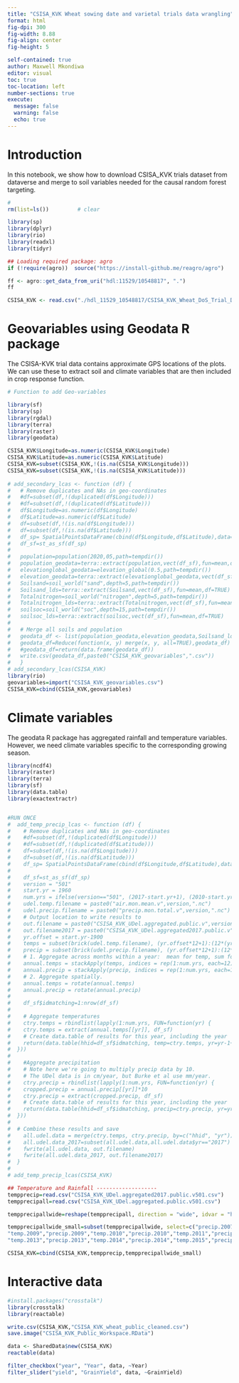 ```yaml
---
title: "CSISA_KVK Wheat sowing date and varietal trials data wrangling"
format: html
fig-dpi: 300
fig-width: 8.88
fig-align: center
fig-height: 5

self-contained: true
author: Maxwell Mkondiwa
editor: visual
toc: true
toc-location: left
number-sections: true
execute: 
  message: false
  warning: false
  echo: true
---
```


# Introduction

In this notebook, we show how to download CSISA_KVK trials dataset from dataverse and merge to soil variables needed for the causal random forest targeting.

```r

# 
rm(list=ls())         # clear 

library(sp)
library(dplyr)
library(rio)
library(readxl)
library(tidyr)

## Loading required package: agro
if (!require(agro))  source("https://install-github.me/reagro/agro")

ff <- agro::get_data_from_uri("hdl:11529/10548817", ".")
ff

CSISA_KVK <- read.csv("./hdl_11529_10548817/CSISA_KVK_Wheat_DoS_Trial_Data.csv", stringsAsFactors=FALSE)

```

# Geovariables using Geodata R package

The CSISA-KVK trial data contains approximate GPS locations of the plots. We can use these to extract soil and climate variables that are then included in crop response function.

```r

# Function to add Geo-variables 

library(sf)
library(sp)
library(rgdal)
library(terra)
library(raster)
library(geodata)

CSISA_KVK$Longitude=as.numeric(CSISA_KVK$Longitude)
CSISA_KVK$Latitude=as.numeric(CSISA_KVK$Latitude)
CSISA_KVK=subset(CSISA_KVK,!(is.na(CSISA_KVK$Longitude)))
CSISA_KVK=subset(CSISA_KVK,!(is.na(CSISA_KVK$Latitude)))
  
# add_secondary_lcas <- function (df) {
#   # Remove duplicates and NAs in geo-coordinates
#   #df=subset(df,!(duplicated(df$Longitude)))
#   #df=subset(df,!(duplicated(df$Latitude)))
#   df$Longitude=as.numeric(df$Longitude)
#   df$Latitude=as.numeric(df$Latitude)
#   df=subset(df,!(is.na(df$Longitude)))
#   df=subset(df,!(is.na(df$Latitude)))
#   df_sp= SpatialPointsDataFrame(cbind(df$Longitude,df$Latitude),data=df,proj4string=CRS("+proj=longlat +datum=WGS84"))
#   df_sf=st_as_sf(df_sp)
# 
#   population=population(2020,05,path=tempdir())
#   population_geodata=terra::extract(population,vect(df_sf),fun=mean,df=TRUE)
#   elevationglobal_geodata=elevation_global(0.5,path=tempdir())
#   elevation_geodata=terra::extract(elevationglobal_geodata,vect(df_sf),fun=mean,df=TRUE)
#   Soilsand=soil_world("sand",depth=5,path=tempdir())
#   Soilsand_lds=terra::extract(Soilsand,vect(df_sf),fun=mean,df=TRUE)
#   Totalnitrogen=soil_world("nitrogen",depth=5,path=tempdir())
#   Totalnitrogen_lds=terra::extract(Totalnitrogen,vect(df_sf),fun=mean,df=TRUE)
#   soilsoc=soil_world("soc",depth=15,path=tempdir())
#   soilsoc_lds=terra::extract(soilsoc,vect(df_sf),fun=mean,df=TRUE)
# 
#   # Merge all soils and population
#   geodata_df <- list(population_geodata,elevation_geodata,Soilsand_lds,Totalnitrogen_lds,soilsoc_lds)
#   geodata_df=Reduce(function(x, y) merge(x, y, all=TRUE),geodata_df)
#   #geodata_df=return(data.frame(geodata_df))
#   write.csv(geodata_df,paste0("CSISA_KVK_geovariables",".csv"))
#   }
# add_secondary_lcas(CSISA_KVK)
library(rio)
geovariables=import("CSISA_KVK_geovariables.csv")
CSISA_KVK=cbind(CSISA_KVK,geovariables)

```

# Climate variables

The geodata R package has aggregated rainfall and temperature variables. However, we need climate variables specific to the corresponding growing season.

```r
library(ncdf4)
library(raster)
library(terra)
library(sf)
library(data.table)
library(exactextractr)


#RUN ONCE
#  add_temp_precip_lcas <- function (df) {
#    # Remove duplicates and NAs in geo-coordinates
#    #df=subset(df,!(duplicated(df$Longitude)))
#    #df=subset(df,!(duplicated(df$Latitude)))
#    df=subset(df,!(is.na(df$Longitude)))
#    df=subset(df,!(is.na(df$Latitude)))
#    df_sp= SpatialPointsDataFrame(cbind(df$Longitude,df$Latitude),data=df,proj4string=CRS("+proj=longlat +datum=WGS84"))
# 
#    df_sf=st_as_sf(df_sp)
#    version = "501"
#    start.yr = 1960
#    num.yrs = ifelse(version=="501", (2017-start.yr+1), (2010-start.yr+1))
#    udel.temp.filename = paste0("air.mon.mean.v",version,".nc")
#    udel.precip.filename = paste0("precip.mon.total.v",version,".nc")
#    # Output location to write results to
#    out.filename = paste0("CSISA_KVK_UDel.aggregated.public.v",version,".csv")
#    out.filename2017 = paste0("CSISA_KVK_UDel.aggregated2017.public.v",version,".csv")
#    yr.offset = start.yr-1900
#    temps = subset(brick(udel.temp.filename), (yr.offset*12+1):(12*(yr.offset+num.yrs)))
#    precip = subset(brick(udel.precip.filename), (yr.offset*12+1):(12*(yr.offset+num.yrs)))
#    # 1. Aggregate across months within a year:  mean for temp, sum for precip
#    annual.temps = stackApply(temps, indices = rep(1:num.yrs, each=12), fun=mean)
#    annual.precip = stackApply(precip, indices = rep(1:num.yrs, each=12), fun=sum)
#    # 2. Aggregate spatially.
#    annual.temps = rotate(annual.temps)
#    annual.precip = rotate(annual.precip)
# 
#    df_sf$idmatching=1:nrow(df_sf)
# 
#    # Aggregate temperatures
#    ctry.temps = rbindlist(lapply(1:num.yrs, FUN=function(yr) {
#    ctry.temps = extract(annual.temps[[yr]], df_sf)
#    # Create data.table of results for this year, including the year
#    return(data.table(hhid=df_sf$idmatching, temp=ctry.temps, yr=yr-1+start.yr))
#  }))
# 
#    #Aggregate precipitation
#    # Note here we're going to multiply precip data by 10.
#    # The UDel data is in cm/year, but Burke et al use mm/year.
#    ctry.precip = rbindlist(lapply(1:num.yrs, FUN=function(yr) {
#    cropped.precip = annual.precip[[yr]]*10
#    ctry.precip = extract(cropped.precip, df_sf)
#    # Create data.table of results for this year, including the year
#    return(data.table(hhid=df_sf$idmatching, precip=ctry.precip, yr=yr-1+start.yr))
#  }))
# 
#  # Combine these results and save
#    all.udel.data = merge(ctry.temps, ctry.precip, by=c("hhid", "yr"))
#    all.udel.data_2017=subset(all.udel.data,all.udel.data$yr=="2017")
#    fwrite(all.udel.data, out.filename)
#    fwrite(all.udel.data_2017, out.filename2017)
#  }
# 
# add_temp_precip_lcas(CSISA_KVK)

## Temperature and Rainfall -------------------
tempprecip=read.csv("CSISA_KVK_UDel.aggregated2017.public.v501.csv")
tempprecipall=read.csv("CSISA_KVK_UDel.aggregated.public.v501.csv")

tempprecipallwide=reshape(tempprecipall, direction = "wide", idvar = "hhid", timevar = "yr")

tempprecipallwide_small=subset(tempprecipallwide, select=c("precip.2007","temp.2008","precip.2008",
"temp.2009","precip.2009","temp.2010","precip.2010","temp.2011","precip.2011","temp.2012","precip.2012",
"temp.2013","precip.2013","temp.2014","precip.2014","temp.2015","precip.2015","temp.2016","precip.2016","temp.2017","precip.2017"))

CSISA_KVK=cbind(CSISA_KVK,tempprecip,tempprecipallwide_small)

```

# Interactive data

```r

#install.packages("crosstalk")
library(crosstalk)
library(reactable)

write.csv(CSISA_KVK,"CSISA_KVK_wheat_public_cleaned.csv")
save.image("CSISA_KVK_Public_Workspace.RData")

data <- SharedData$new(CSISA_KVK)
reactable(data)

filter_checkbox("year", "Year", data, ~Year)
filter_slider("yield", "GrainYield", data, ~GrainYield)



```
